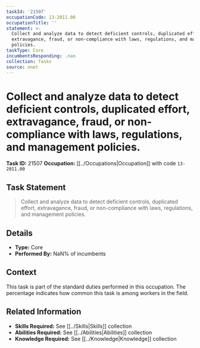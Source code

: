 ```yaml
---
taskId: '21507'
occupationCode: 13-2011.00
occupationTitle: ''
statement: >-
  Collect and analyze data to detect deficient controls, duplicated effort,
  extravagance, fraud, or non-compliance with laws, regulations, and management
  policies.
taskType: Core
incumbentsResponding: .nan
collection: Tasks
source: onet
---
```

# Collect and analyze data to detect deficient controls, duplicated effort, extravagance, fraud, or non-compliance with laws, regulations, and management policies.

**Task ID:** 21507
**Occupation:** [[../Occupations|Occupation]] with code `13-2011.00`

## Task Statement

> Collect and analyze data to detect deficient controls, duplicated effort, extravagance, fraud, or non-compliance with laws, regulations, and management policies.

## Details

- **Type:** Core
- **Performed By:** NaN% of incumbents

## Context

This task is part of the standard duties performed in this occupation. The percentage indicates how common this task is among workers in the field.

## Related Information

- **Skills Required:** See [[../Skills|Skills]] collection
- **Abilities Required:** See [[../Abilities|Abilities]] collection
- **Knowledge Required:** See [[../Knowledge|Knowledge]] collection
